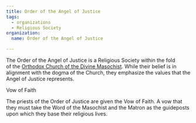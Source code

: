 ```yaml
---
title: Order of the Angel of Justice
tags:
  - organizations
  - Religious Society
organization:
  name: Order of the Angel of Justice

---
```


The Order of the Angel of Justice is a Religious Society within the fold of the
[Orthodox Church of the Divine Masochist](/world/religions/divine-masochism/orthodox/).
While their belief is in alignment with the dogma of the Church, they emphasize
the values that the Angel of Justice represents.

Vow of Faith

The priests of the Order of Justice are given the Vow of Faith. A vow that they
must take the Word of the Masochist and the Matron as the guideposts upon which
they base their religious lives.
